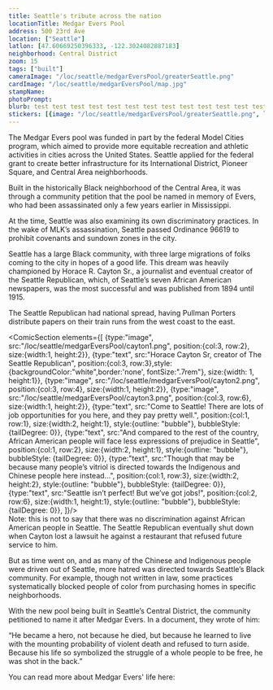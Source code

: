 ```yaml
---
title: Seattle's tribute across the nation
locationTitle: Medgar Evers Pool
address: 500 23rd Ave
location: ["Seattle"] 
latlon: [47.60669250396333, -122.3024082887183]
neighborhood: Central District
zoom: 15
tags: ["built"]
cameraImage: "/loc/seattle/medgarEversPool/greaterSeattle.png"
cardImage: "/loc/seattle/medgarEversPool/map.jpg"
stampName:
photoPrompt:
blurb: test test test test test test test test test test test test test test test test test test test test test test test test test test test test test test test test test test test test test test test test test test test test test test test test test test test test test test test test test test test test test test test test test test test test test test test test test test test test test test test test test test test test test test test test test test test test test test test test test test test test test test test test test test test test test test test test 
stickers: [{image: "/loc/seattle/medgarEversPool/greaterSeattle.png", linkOut: "https://www.loc.gov/resource/sn84025811/1903-12-25/ed-1/?sp=1"},{image: "/loc/seattle/medgarEversPool/compass.png", linkOut: "https://www.loc.gov/resource/g4284sm.g4284sm_g09315190502/?sp=45&st=image&r=0.64,0.127,0.451,0.32,0"}]
---
```


The Medgar Evers pool was funded in part by the federal Model Cities program, which aimed to provide more equitable recreation and athletic activities in cities across the United States. Seattle applied for the federal grant to create better infrastructure for its International District, Pioneer Square, and Central Area neighborhoods.

Built in the historically Black neighborhood of the Central Area, it was through a community petition that the pool be named in memory of Evers, who had been assassinated only a few years earlier in Mississippi.

At the time, Seattle was also examining its own discriminatory practices. In the wake of MLK’s assassination, Seattle passed Ordinance 96619 to prohibit covenants and sundown zones in the city. 

Seattle has a large Black community, with three large migrations of folks coming to the city in hopes of a good life. This dream was heavily championed by Horace R. Cayton Sr., a journalist and eventual creator of the Seattle Republican, which, of Seattle’s seven African American newspapers, was the most successful and was published from 1894 until 1915.

<LOCItem image="/loc/seattle/medgarEversPool/seattleRepNews.png" linkOut="https://www.loc.gov/resource/sn84025811/1903-04-17/ed-1/?sp=6&st=image&r=-0.107,-0.101,1.131,0.801,0"/>

The Seattle Republican had national spread, having Pullman Porters distribute papers on their train runs from the west coast to the east.

<BigLink link="https://blogs.loc.gov/picturethis/2015/02/pictures-to-go-sleeping-car-quarters-and-sleeping-car-porters/" thumbnail="/loc/seattle/medgarEversPool/porter.jpg" title="Sleeping Car Quarters and Sleeping Car Porters"/>

 <ComicSection elements={[
    {type:"image", src:"/loc/seattle/medgarEversPool/cayton1.png", position:{col:3, row:2}, size:{width:1, height:2}},
    {type:"text", src:"Horace Cayton Sr, creator of The Seattle Republican", position:{col:3, row:3},style:{backgroundColor:"white",border:'none', fontSize:".7rem"}, size:{width: 1, height:1}},
    {type:"image", src:"/loc/seattle/medgarEversPool/cayton2.png", position:{col:3, row:4}, size:{width:1, height:2}},
    {type:"image", src:"/loc/seattle/medgarEversPool/cayton3.png", position:{col:3, row:6}, size:{width:1, height:2}},
    {type:"text", src:"Come to Seattle! There are lots of job opportunities for you here, and they pay pretty well.", position:{col:1, row:1}, size:{width:2, height:1}, style:{outline: "bubble"}, bubbleStyle: {tailDegree: 0}},
    {type:"text", src:"And compared to the rest of the country, African American people will face less expressions of prejudice in Seattle", position:{col:1, row:2}, size:{width:2, height:1}, style:{outline: "bubble"}, bubbleStyle: {tailDegree: 0}},
    {type:"text", src:"Though that may be because many people’s vitriol is directed towards the Indigenous and Chinese people here instead...", position:{col:1, row:3}, size:{width:2, height:2}, style:{outline: "bubble"}, bubbleStyle: {tailDegree: 0}},
    {type:"text", src:"Seattle isn’t perfect! But we’ve got jobs!", position:{col:2, row:6}, size:{width:1, height:1}, style:{outline: "bubble"}, bubbleStyle: {tailDegree: 0}},
]}/>  
Note: this is not to say that there was no discrimination against African American people in Seattle. The Seattle Republican eventually shut down when Cayton lost a lawsuit he against a restaurant that refused future service to him.

But as time went on, and as many of the Chinese and Indigenous people were driven out of Seattle, more hatred was directed towards Seattle’s Black community. For example, though not written in law, some practices systematically blocked people of color from purchasing homes in specific neighborhoods.

<LOCItem image="/placeholderThumbnail.png" showSave={false}/>

With the new pool being built in Seattle’s Central District, the community petitioned to name it after Medgar Evers. In a document, they wrote of him:

“He became a hero, not because he died, but because he learned to live with the mounting probability of violent death and refused to turn aside. Because his life so symbolized the struggle of a whole people to be free, he was shot in the back.”

You can read more about Medgar Evers' life here:

<BigLink link="https://blogs.loc.gov/loc/2021/07/medgar-evers-a-hero-in-life-and-death/" thumbnail="/loc/seattle/medgarEversPool/statue.jpg" title="Medgar Evers: A Hero in Life and Death"/>

